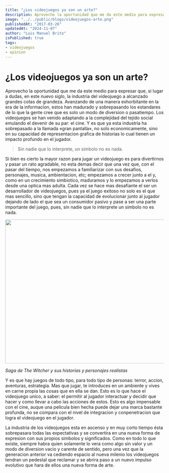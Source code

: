 ```yaml
---
title: "¿Los videojuegos ya son un arte?"
description: Aprovecho la oportunidad que me da este medio para expresar que, si lugar a dudas, en este nuevo siglo, la industria del videojuego a alcanzado grandes cotas de grandeza. Avanzando de una manera exhorbitante en la era de la informacion, estos han madurado y sobrepasando los estandares de lo que la gente cree que es solo un modo de diversion o pasatiempo.  
image: "../../public/blogs/videojuegos-arte.png"
publishedAt: "2017-03-26"
updatedAt: "2024-11-07"
author: "Luis Manuel Brito"
isPublished: true
tags: 
- videojuegos
- opinion
---
```


# ¿Los videojuegos ya son un arte?

Aprovecho la oportunidad que me da este medio para expresar que, si lugar a dudas, en este nuevo siglo, la industria del videojuego a alcanzado grandes cotas de grandeza. Avanzando de una manera exhorbitante en la era de la informacion, estos han madurado y sobrepasando los estandares de lo que la gente cree que es solo un modo de diversion o pasatiempo. Los videojuegos se han venido adaptando a la complejidad del tejido social emulando el devenir de su par: el cine. Y es que ya esta industria ha sobrepasado a la llamada «gran pantalla», no solo economicamente, sino en su capacidad de representacion grafica de historias lo cual tienen un impacto profundo en el jugador.

> Sin nadie que lo interprete, un simbolo no es nada.

Si bien es cierto la mayor razon para jugar un videojuego es para divertirnos y pasar un rato agradable, no esta demas decir que una vez que, con el pasar del tiempo, nos empezamos a familiarizar con sus desafios, personajes, musica, ambientacion, etc; empezamos a crecer junto a el y, como en un crecimiento simbiotico, maduramos y lo empezamos a verlos desde una optica mas adulta. Cada vez se hace mas desafiante el ser un desarrollador de videojuegos, pues ya el juego exitoso no solo es el que mas sencillo, sino que tengan la capacidad de evolucionar junto al jugador dejando de lado el que sea un consumidor pasivo y pase a ser una parte importante del juego, pues, sin nadie que lo interprete un simbolo no es nada.

[<img height="456" width="810" src="https://i0.wp.com/beyondcomputers.hol.es/wp-content/uploads/2017/03/The-Witcher-3-1024x576.jpg" />](http://beyondcomputers.hol.es/wp-content/uploads/2017/03/The-Witcher-3.jpg)

*Saga de The Witcher y sus historias y personajes realistas*

Y es que hay juegos de todo tipo, para todo tipo de personas: terror, accion, aventuras, estrategia. Mas que jugar, te introduces en un ambiente y vives en carne propia las cosas que en ella se dan. Esto es lo que hace el videojuego unico, a saber: el permitir al jugador interactuar y decidir que hacer y como llevar a cabo las acciones de estos. Esto es algo impensable con el cine, auque una pelicula bien hecha puede dejar una marca bastante profunda, no se compara con el nivel de integracion y conpenetracion que logra el videojuego en el jugador.

La industria de los videojuegos esta en ascenso y en muy corto tiempo ésta sobrepasara todas las expectativas y se convertira en una nueva forma de expresion con sus propios simbolos y significados. Como en todo lo que existe, siempre habra quien solamente lo vera como algo sin valor y un modo de diversion vacio y carente de sentido, pero una vez que la generacion anterior va cediendo espacio al nueva milenio los videojuegos tendran un pedestal que reclamar y se abrira paso a un nuevo impulso evolutivo que hara de ellos una nueva forma de arte.